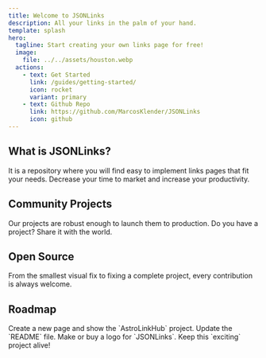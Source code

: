 ```yaml
---
title: Welcome to JSONLinks
description: All your links in the palm of your hand.
template: splash
hero:
  tagline: Start creating your own links page for free!
  image:
    file: ../../assets/houston.webp
  actions:
    - text: Get Started
      link: /guides/getting-started/
      icon: rocket
      variant: primary
    - text: Github Repo
      link: https://github.com/MarcosKlender/JSONLinks
      icon: github
---
```



## What is JSONLinks?

It is a repository where you will find easy to implement links pages that fit your needs.
Decrease your time to market and increase your productivity.

## Community Projects

Our projects are robust enough to launch them to production.
Do you have a project? Share it with the world.

## Open Source

From the smallest visual fix to fixing a complete project, every contribution is always welcome.

## Roadmap

<CardGrid stagger>
	<Card title="First ToDo" icon="star">
		Create a new page and show the `AstroLinkHub` project.
	</Card>
	<Card title="And then" icon="document">
		Update the `README` file.
	</Card>
	<Card title="Later on" icon="magnifier">
		Make or buy a logo for `JSONLinks`.
	</Card>
	<Card title="Finally" icon="astro">
		Keep this `exciting` project alive!
	</Card>
</CardGrid>
